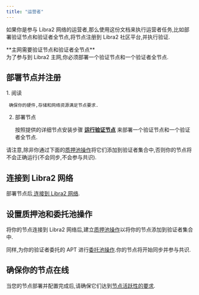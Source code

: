 ```yaml
---
title: "运营者"
---
```



如果你是参与 Libra2 网络的运营者,那么使用这份文档来执行运营者任务,比如部署验证节点和验证者全节点,将节点注册到 Libra2 社区平台,并执行验证.

<Aside type="note">
  **主网需要验证节点和验证者全节点** <br />
  为了参与到 Libra2 主网,你必须部署一个验证节点和一个验证者全节点.
</Aside>

## 部署节点并注册

<Steps>
  1. 阅读

     确保你的硬件,存储和网络资源满足节点要求.

  2. 部署节点

     按照提供的详细节点安装步骤 [**运行验证节点**](/zh/network/nodes/validator-node/deploy-nodes) 来部署一个验证节点和一个验证者全节点.
</Steps>

请注意,除非你通过下面的[质押池操作](/zh/network/nodes/validator-node/connect-nodes/staking-pool-operations)将它们添加到验证者集合中,否则你的节点将不会正确运行(不会同步,不会参与共识).

## 连接到 Libra2 网络

部署节点后,[连接到 Libra2 网络](/zh/network/nodes/validator-node/connect-nodes/connect-to-libra2-network).

## 设置质押池和委托池操作

将你的节点连接到 Libra2 网络后,建立[质押池操作](/zh/network/nodes/validator-node/connect-nodes/staking-pool-operations)以将你的节点添加到验证者集合中.

同样,为你的验证者委托的 APT 进行[委托池操作](/zh/network/nodes/validator-node/connect-nodes/delegation-pool-operations).你的节点将开始同步并参与共识.

## 确保你的节点在线

当您的节点部署并配置完成后,请确保它们达到[节点活跃性的要求](/zh/network/nodes/validator-node/verify-nodes/node-liveness-criteria).
